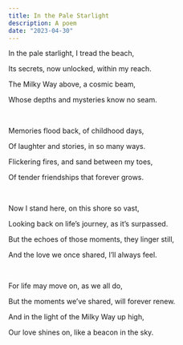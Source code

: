 ```yaml
---
title: In the Pale Starlight
description: A poem
date: "2023-04-30"
---
```


In the pale starlight, I tread the beach,

Its secrets, now unlocked, within my reach.

The Milky Way above, a cosmic beam,

Whose depths and mysteries know no seam.

<br>

Memories flood back, of childhood days,

Of laughter and stories, in so many ways.

Flickering fires, and sand between my toes,

Of tender friendships that forever grows.

<br>

Now I stand here, on this shore so vast,

Looking back on life’s journey, as it’s surpassed.

But the echoes of those moments, they linger still,

And the love we once shared, I’ll always feel.

<br>

For life may move on, as we all do,

But the moments we’ve shared, will forever renew.

And in the light of the Milky Way up high,

Our love shines on, like a beacon in the sky.